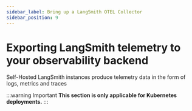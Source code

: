 ```yaml
---
sidebar_label: Bring up a LangSmith OTEL Collector
sidebar_position: 9
---
```


# Exporting LangSmith telemetry to your observability backend

Self-Hosted LangSmith instances produce telemetry data in the form of logs, metrics and traces

:::warning Important
**This section is only applicable for Kubernetes deployments.**
:::